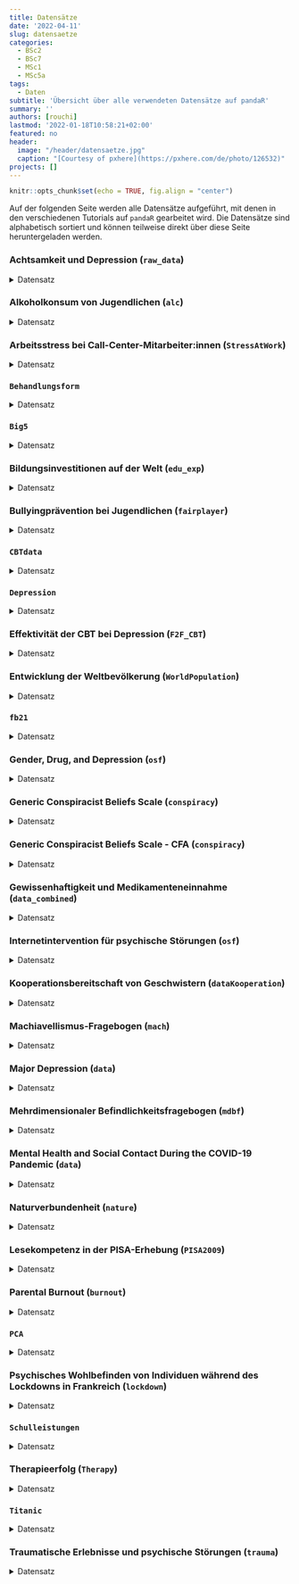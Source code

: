 ```yaml
---
title: Datensätze
date: '2022-04-11'
slug: datensaetze
categories:
  - BSc2
  - BSc7
  - MSc1
  - MSc5a
tags:
  - Daten
subtitle: 'Übersicht über alle verwendeten Datensätze auf pandaR'
summary: ''
authors: [rouchi]
lastmod: '2022-01-18T10:58:21+02:00'
featured: no
header:
  image: "/header/datensaetze.jpg"
  caption: "[Courtesy of pxhere](https://pxhere.com/de/photo/126532)"
projects: []
---
```



```r
knitr::opts_chunk$set(echo = TRUE, fig.align = "center")
```

Auf der folgenden Seite werden alle Datensätze aufgeführt, mit denen in den verschiedenen Tutorials auf `pandaR` gearbeitet wird. Die Datensätze sind alphabetisch sortiert und können teilweise direkt über diese Seite heruntergeladen werden.

### Achtsamkeit und Depression (`raw_data`)

<details><summary>Datensatz</summary>
##### Beschreibung
Beim Datensatz stammt von Rubin (2020) und ist auf dem `Open Science Framework` zu finden. Er beschäftigt sich mit der Untersuchung von Variablen, die den Zusammenhang zwischen Achtsamkeit und Depression mithilfe einer Netzwerkanalyse untersuchen wollen.

Auf `pandaR` wird der Datensatz in dem Tutorial [Netzwerkanalyse im Querschnitt](/post/cross-sectional-networks/) für PsyMSc5a verwendet.

##### Datensatz laden
```r
raw_data <- readRDS(url("https://osf.io/awz3d/download"))
```

```r
names(raw_data) <- c("observe", "describe", "awaren.", "nonjudg.",
                     "nonreact.", "interest",  "emotions",  "sleep",
                     "tired",  "appetite", "selfim.",
                     "concentr.", "speed")
```

##### Größe
Der Datensatz besteht aus `r dim(raw_data)[1]` Beobachtungen auf `r dim(raw_data)[2]` Variablen.

##### Variablen
In der folgenden Tabelle erfolgt eine Übersicht der wichtigsten Variablen und ihre Bedeutungen.

| Variable | Inhalt | Kodierung |
| ---- | ---- | ---- |
| `observe` | Wahrnehmen | 1 = Nie oder selten zutreffend, 5 = Sehr oft oder immer zutreffend |
| `describe` | Beschreiben |  1 = Nie oder selten zutreffend, 5 = Sehr oft oder immer zutreffend  |
| `awaren.` | Bewusst handeln |  1 = Nie oder selten zutreffend, 5 = Sehr oft oder immer zutreffend |
| `nonjudg.` | Nichturteilen |  1 = Nie oder selten zutreffend, 5 = Sehr oft oder immer zutreffend  |
| `nonreact.` | Nichtreagieren |  1 = Nie oder selten zutreffend, 5 = Sehr oft oder immer zutreffend  |
| `interest` | Interessensverlust | *standardisierter Skalenwert* |
| `emotions` | anhaltende gedrückte Stimmung | *standardisierter Skalenwert* |
| `sleep` | Schlaflosigkeit | *standardisierter Skalenwert* |
| `tired` | Müdigkeit | *standardisierter Skalenwert* |
| `appetite` | Appetitstörung | *standardisierter Skalenwert* |
| `selfim.` | negatives Selbstbild | *standardisierter Skalenwert* |
| `concentr.` | Konzentrationsschwierigkeiten | *standardisierter Skalenwert* |
| `speed` | Hemmung von Antrieb und Denken | *standardisierter Skalenwert* |

Die Variablen *observe*, *describe*, *awareness*, *nonjudging* und *nonreactivity* bezeichnen die **fünf Facetten der Achtsamkeit** von Baer et al. (2006). Die 8 weiteren Variablen beschreiben eine dysfunktionale, meist negative Veränderung in dem bezeichneten Lebensaspekt im Zuge einer **Depression**.

##### Fehlende Werte
Im Datensatz liegen keine fehlenden Werte vor.
</details>


### Alkoholkonsum von Jugendlichen (`alc`)

<details><summary>Datensatz</summary>
##### Beschreibung
Der Datensatz stammt aus einer Erhebung von Curran, Stice und Chassin (1997) in der der **Alkoholkonsum von Jugendlichen** längsschnittlich untersucht wurde. Dazu wurde der Selbstbericht über den eigenen Alkoholkonsum mit 14, 15 und 16 Jahren, sowie die Trinkgewohnheiten der Eltern und Peers erfragt. Zusätzlich wurden demografische Variablen erhoben.

Auf `pandaR` wird der Datensatz in dem Tutorial [ANOVA III](/post/anova3) und [Quiz 6](/post/bsc7-daten/#Quiz6) für PsyBsc2 verwendet.

##### Datensatz laden
```r
load(url("https://pandar.netlify.app/post/alc.rda"))
```

##### Größe
Der Datensatz besteht aus `r dim(alc)[1]` Beobachtungen auf `r dim(alc)[2]` Variablen.

##### Variablen
In der folgenden Tabelle erfolgt eine Übersicht der erhobenen Variablen und ihre Bedeutungen.

| Variable | Bedeutung | Kodierung |
| --- | ---- | ---- |
| `id` | Personenidentifikator | *Nummer* |
| `male` | Geschlecht | 0 = weiblich, 1 = männlich |
| `peer` | berichtetes Ausmaß, in dem Peers Alkohol konsumieren | 0 = keine, 5 = alle |
| `coa` | Kind eines/einer Alkoholiker:in ("child of alcoholic") | 0 = nein, 1 = ja |
| `alcuse.14` | selbstberichtete Häufigkeit, mit der Alkohol im Alter von 14 Jahren konsumiert wird | 0 = nie, 7 = täglich |
| `alcuse.15` | selbstberichtete Häufigkeit, mit der Alkohol im Alter von 15 Jahren konsumiert wird | 0 = nie, 7 = täglich |
| `alcuse.16` | selbstberichtete Häufigkeit, mit der Alkohol im Alter von 16 Jahren konsumiert wird | 0 = nie, 7 = täglich |

##### Fehlende Werte
Im Datensatz liegen keine fehlenden Werte vor.
</details>


### Arbeitsstress bei Call-Center-Mitarbeiter:innen (`StressAtWork`)

<details><summary>Datensatz</summary>
##### Beschreibung
Der Datensatz ist eine Zusammenstellung aus mehreren Studien der Arbeits- und Organisationspsychologie-Abteilung der Goethe-Universität, in welchem Call-Center-Mitarbeiter:innen untersucht wurden. Der Datensatz enthält das Geschlecht der Proband:innen, sowie ausgewählte Messungen der Variablen Zeitdruck und Arbeitsorganisationale Probleme aus dem Instrument zur stressbezogenen Tätigkeitsanalyse (ISTA) von Semmer, Zapf und Dunckel (1999), Psychosomatische Beschwerden (auch "Befindlichkeit") aus der Psychosomatischen Beschwerdenliste von Mohr (1986), sowie Messungen zu Subskalen von Burnout: Emotionale Erschöpfung und Leistungserfüllung aus Maslachs Burnout-Inventar (Maslach & Jackson, 1986) in der deutschen Übersetzung von Büssing und Perrar (1992).

Auf `pandaR` wird der Datensatz in den Tutorials [Pfadanalysen und Strukturgleichungsmodelle](/post/sem) und [Modelle für Gruppenvergleiche](/post/msa) für PsyMSc1 verwendet.

##### Datensatz laden
```r
load(url("https://pandar.netlify.app/post/StressAtWork.rda"))
```

##### Größe
Der Datensatz besteht aus `r dim(StressAtWork)[1]` Beobachtungen auf `r dim(StressAtWork)[2]` Variablen.

##### Variablen
In der folgenden Tabelle erfolgt eine Übersicht der erhobenen Variablen und ihre Bedeutungen.

| Variable | Bedeutung | Kodierung |
| --- | ---- | ---- |
| `sex` | Geschlecht der Proband:innen | 1 = weiblich, 2 = männlich |
| `zd1`, `zd2` & `zd6` | Zeitdruck | 1 = Trifft nicht zu, 5 = Trifft voll und ganz zu |
| `aop3`, `aop4` & `aop8` | Arbeitsorganisationale Probleme | 1 = Trifft nicht zu, 5 = Trifft voll und ganz zu |
| `bf1`-`bf20` | Psychosomatische Beschwerden | 1 = Trifft nicht zu, 5 = Trifft voll und ganz zu |
| `bo1`, `bo6`, `b19` & `b12` | Emotionale Erschöpfung | 1 = Trifft nicht zu, 7 = Trifft voll und ganz zu |
| `bo7`, `bo8`& `bo21` | Leistungserfüllung | 1 = Trifft nicht zu, 7 = Trifft voll und ganz zu |

##### Fehlende Werte
Im Datensatz liegen keine fehlenden Werte vor.
</details>


### `Behandlungsform`

<details><summary>Datensatz</summary>
##### Beschreibung
Der Datensatz enthält Ausprägungen von Patient:innen auf verschiedenen psychotherapeutischen Variablen sowie demografische Informationen. Dabei gibt es zwei kategoriale Variablen: Auf Geschlecht gibt es hier die Ausprägungen männlich und weiblich, während die Therapieform zwischen Kontrollgruppe, KVT und einer Kombination auf KVT und Blended Care unterscheidet. Alle anderen Variablen können als intervallskaliert angenommen werden.

Auf `pandaR` wird der Datensatz in dem [Quiz 5](/post/bsc7-daten/#Quiz5) für PsyBsc2 und in [Block 1](/post/msc5a-daten/#Block1) der Quizze für PsyMSc5a verwendet.

##### Datensatz laden
```r
load(url("https://pandar.netlify.app/post/Behandlungsform.rda"))
```

##### Größe
Der Datensatz besteht aus `r dim(Behandlungsform)[1]` Beobachtungen auf `r dim(Behandlungsform)[2]` Variablen.

##### Variablen
In der folgenden Tabelle erfolgt eine Übersicht der erhobenen Variablen und ihre Bedeutungen.

| Variable | Kodierung |
| --- | ---- |
| `Depression` | *Skalenwert* |
| `Therapeutische_Allianz` | *Skalenwert* |
| `Gesundheitszustand` | *Skalenwert* |
| `Interpersonelle_Probleme` | *Skalenwert* |
| `Therapieform` | 1 = Kontrolle, 2 = KVT, 3 = blended Care KVT |
| `Geschlecht` | 1 = männlich, 2 = weiblich |

##### Fehlende Werte
Im Datensatz liegen keine fehlenden Werte vor.
</details>


### `Big5`

<details><summary>Datensatz</summary>
##### Beschreibung
Der Originaldatensatz ist ein Onlinedatensatz, wird seit 2012 erfasst und ist auf [`r fontawesome::fa("download")` openpsychometrics.org](https://openpsychometrics.org/_rawdata/) als *.zip* downloadbar. Bisher haben über **19700** Probanden aus der ganzen Welt teilgenommen. Zu jeder der fünf Facetten gibt es 10 Fragen. Der Fragebogen ist auf [personality-testing.info](http://personality-testing.info/tests/BIG5.php) einzusehen.
Um das Ganze etwas übersichtlicher zu gestalten, betrachten wir einen gekürzten Datensatz. Im Datensatz *Big5_EFA.rda* befinden sich 15 Items aus dem Big-5 Persönlichkeitsfragebogen. Hier werden von den 10 Items pro Facette jeweils die ersten drei verwendet.

Auf `pandaR` wird der Datensatz in dem Tutorial [Exploratorische Faktorenanalyse](/post/efa) für PsyMSc1 verwendet.

##### Datensatz laden
```r
load(url("https://pandar.netlify.app/post/Big5_EFA.rda"))
```

##### Größe
Der Datensatz besteht aus `r dim(Big5)[1]` Beobachtungen auf `r dim(Big5)[2]` Variablen.

##### Variablen
In der folgenden Tabelle erfolgt eine Übersicht der wichtigsten Variablen und ihre Bedeutungen. Die jeweiligen Items sind von 1 bis 5 skaliert.

| Variable | Itemwortlaut |
| --- | ---- |
| `E1` | "I am the life of the party." |
| `E2` | "I don't talk a lot." |
| `E3` | "I feel comfortable around people." |
| `N1` | "I get stressed out easily." |
| `N2` | "I am relaxed most of the time." |
| `N3` | "I worry about things." |
| `A1` | "I feel little concern for others." |
| `A2` | "I am interested in people." |
| `A3` | "I insult people." |
| `C1` | "I am always prepared." |
| `C2` | "I leave my belongings around." |
| `C3` | "I pay attention to details." |
| `O1` | "I have a rich vocabulary." |
| `O2` | "I have difficulty understanding abstract ideas." |
| `O3` | "I have a vivid imagination." |

##### Fehlende Werte
Im Datensatz liegen keine fehlenden Werte vor.
</details>


### Bildungsinvestitionen auf der Welt (`edu_exp`)

<details><summary>Datensatz</summary>
##### Beschreibung
Wir benutzen für unsere Interaktion mit `ggplot2` öffentlich zugängliche Daten aus verschiedenen Quellen, die dankenswerterweise von [Gapminder](https://www.gapminder.org/) zusammengetragen werden. Für diesen Abschnitt gucken wir uns dafür mal an, wie viele verschiedene Länder in die Bildung investieren - diese Daten stammen ursprünglich von der [Weltbank](https://data.worldbank.org).

Auf `pandaR` wird der Datensatz in dem Tutorial [Grafiken mit ggplot2](/post/grafiken-mit-ggplot2) für PsyBSc7 verwendet.

##### Datensatz laden
```r
load(url('https://pandar.netlify.com/post/edu_exp.rda'))
```

##### Größe
Der Datensatz besteht aus `r dim(edu_exp)[1]` Beobachtungen auf `r dim(edu_exp)[2]` Variablen.

##### Variablen
In der folgenden Tabelle erfolgt eine Übersicht der erhobenen Variablen und ihre Bedeutungen.

| Variable | Inhalt |
| --- | ---- |
| `geo` | Länderkürzel, das zur Identifikation der Länder über verschiedene Datenquellen hinweg genutzt wird |
| `Country` | der Ländername im Englischen |
| `Wealth` | Wohlstandseinschätzung des Landes, unterteilt in fünf Gruppen |
| `Region` | Einteilung der Länder in die vier groben Regionen `africa`, `americas`, `asia` und `europe` |
|`Year` | Jahreszahl |
| `Population` | Bevölkerung |
| `Expectancy` | Lebenserwartung eines Neugeborenen, sollten die Lebensumstände stabil bleiben |
| `Income` | Stetiger Wohlstandsindikator für das Land (GDP pro Person) |
| `Primary` | Staatliche Ausgaben pro Schüler:in in der primären Bildung als Prozent des `income` (GDP pro Person) |
| `Secondary` | Staatliche Ausgaben pro Schüler:in in der sekundären Bildung als Prozent des `income` (GDP pro Person) |
|`Tertiary` | Staatliche Ausgaben pro Schüler:in oder Student:in in der tertiären Bildung als Prozent des `income` (GDP pro Person) |
| `Index` | Education Index des United Nations Development Programme |

##### Fehlende Werte
Insgesamt liegen im Datensatz `r sum(is.na(edu_exp))` fehlende Werte vor. Folgende Variablen enthalten keine fehlenden Werte:

* `geo`
* `Country`
* `Wealth`
* `Region`
* `Year`
* `Population`

</details>


### Bullyingprävention bei Jugendlichen (`fairplayer`)

<details><summary>Datensatz</summary>
##### Beschreibung
Der Datensatz stammt aus einer Studie von Bull, Schultze & Scheithauer (2009), in der die Effektivität eines Interventionsprogramms zur Bullyingprävention bei Jugendlichen untersucht wurde.

Auf `pandaR` wird der Datensatz in dem Tutorial [Einführung in lavaan](/post/lavaan-intro) für PsyMSc1 verwendet.

##### Datensatz laden
```r
load(url("https://pandar.netlify.app/post/fairplayer.rda"))
```

##### Größe
Der Datensatz besteht aus `r dim(fairplayer)[1]` Beobachtungen auf `r dim(fairplayer)[2]` Variablen.

##### Variablen
In der folgenden Tabelle erfolgt eine Übersicht der erhobenen Variablen und ihre Bedeutungen.

| Variable | Inhalt | Kodierung |
| --- | ---- | ---- |
| `id` | Personenidentifikator | Nummerierung |
| `class` | Klasse | Zahl |
| `grp` | Interventionsgruppe | 1 = CG, 2 = IGS, 3 = IGL |
| `sex` | Geschlecht | 1 = weiblich, 2 = männlich |
| `ra1t1`-`ra1t3` | 1. Item zur relationalen Aggression zu drei Messzeitpunkten  | 1 = trifft nicht zu, 5 = trifft voll und ganz zu |
| `ra2t1`-`ra2t3` | 2. Item zur relationalen Aggression zu drei Messzeitpunkten  | 1 = trifft nicht zu, 5 = trifft voll und ganz zu |
| `ra3t1`-`ra3t3` | 3. Item zur relationalen Aggression zu drei Messzeitpunkten  | 1 = trifft nicht zu, 5 = trifft voll und ganz zu |
| `em1t1`-`em1t3` | 1. Item zur Empathie zu drei Messzeitpunkten  | 1 = trifft nicht zu, 5 = trifft voll und ganz zu |
| `em2t1`-`em2t3` | 2. Item zur Empathie zu drei Messzeitpunkten  | 1 = trifft nicht zu, 5 = trifft voll und ganz zu |
| `em3t1`-`em3t3` | 3. Item zur Empathie zu drei Messzeitpunkten  | 1 = trifft nicht zu, 5 = trifft voll und ganz zu |
| `si1t1`-`si1t3` | 1. Item zur Sozialen Intelligenz zu drei Messzeitpunkten  | 1 = trifft nicht zu, 5 = trifft voll und ganz zu |
| `si2t1`-`si2t3` | 2. Item zur Sozialen Intelligenz zu drei Messzeitpunkten  | 1 = trifft nicht zu, 5 = trifft voll und ganz zu |
| `si3t1`-`si3t3` | 3. Item zur Sozialen Intelligenz zu drei Messzeitpunkten  | 1 = trifft nicht zu, 5 = trifft voll und ganz zu |

##### Fehlende Werte
In dem Datensatz liegen `r sum(is.na(fairplayer))` fehlende Werte vor. Folgende Variablen enthalten keine fehlenden Werte:

* `id`

</details>


### `CBTdata`

<details><summary>Datensatz</summary>
##### Beschreibung
Beim Datensatz handelt es sich um ein fiktives Datenbeispiel, bei dem Patient:innen, die an einer Depression oder einer Angststörung leiden, entweder mit einer kognitiven Verhaltenstherapie (CBT) behandelt oder in einer Wartekontrollgruppe belassen wurden. Eine zufällige Zuordnung war nicht vollständig möglich, da die Zuordnung von überweisenden Hausarzt-Praxen der Patient:innen mit beeinflusst werden konnte (z.B. durch Geltendmachung einer besonderen Dringlichkeit der Therapie).

Auf `pandaR` wird der Datensatz in dem Tutorial [Schätzung von Kausaleffekten 1](/post/kausal) und [Schätzung von Kausaleffekten 2](/post/kausal2) für PsyMSc5a verwendet.

##### Datensatz laden
```r
load(url("https://pandar.netlify.app/post/CBTdata.rda"))
```

##### Größe
Der Datensatz besteht aus `r dim(CBTdata)[1]` Beobachtungen auf `r dim(CBTdata)[2]` Variablen.

##### Variablen
In der folgenden Tabelle erfolgt eine Übersicht der wichtigsten Variablen und ihre Bedeutungen.

| Variable | Inhalt | Kodierung |
| --- | ----- | ---- |
| `Age` | Alter | *Alter* |
| `Gender` | Geschlecht | female = weiblich, male = männlich |
| `Treatment` | Behandlungsgruppenzugehörigkeit | CBT = kognitive Verhaltenstherapie, WL = Wartekontrolle |
| `Disorder` | psychische Störung | ANX = Angststörung, DEP = Depression |
| `BDI_pre` | Depressionswert gemessen mit Beck Depressions-Inventar vor Therapie | 0 - 63 |
| `SWL_pre` | Lebenszufriedenheit gemessen mit Satisfaction With Life Screening vor Therapie | 5 - 35 |
| `BDI_post` | Depressionswert gemessen mit Beck Depressions-Inventar nach Therapie | 0 - 63 |
| `SWL_post` | Lebenszufriedenheit gemessen mit Satisfaction With Life Screening nach Therapie | 5 - 35 |

##### Fehlende Werte
Im Datensatz liegen keine fehlenden Werte vor.
</details>


### `Depression`


<details><summary>Datensatz</summary>
##### Beschreibung
Beim Datensatz handelt es sich um fiktive Daten bezüglich Depressionswerten in Beziehung zu einigen weiteren Variablen.

Auf `pandaR` wird der Datensatz in den Tutorials [Einleitung und Wiederholung KliPPs](/post/einleitung-klipps) und [Multiple Regression und Ausreißerdiagnostik](/post/regression-aussreisser-klipps) für PsyMSc5a verwendet.

##### Datensatz laden
```r
load(url("https://pandar.netlify.app/post/Depression.rda"))
```

##### Größe
Der Datensatz besteht aus `r dim(Depression)[1]` Beobachtungen auf `r dim(Depression)[2]` Variablen.

##### Variablen
In der folgenden Tabelle erfolgt eine Übersicht der erhobenen Variablen und ihre Bedeutungen.

| Variable | Kodierung |
| --- | ---- |
| `Lebenszufriedenheit` | 1 - 10 |
| `Episodenanzahl` | 1 - 10 |
| `Depressivitaet` | 1 - 10 |
| `Neurotizismus` | 1 - 10 |
| `Intervention` | 1 = Kontrollgruppe, 2 = verhaltenstherapiebasiertes Coaching, 3 = verhaltenstherapiebasiertes Coaching inklusive Gruppenübung | 
| `Geschlecht` | 0 = männlich, 1 = weiblich | 


##### Fehlende Werte
In dem Datensatz liegen keine fehlenden Werte vor.
</details>


### Effektivität der CBT bei Depression (`F2F_CBT`)

<details><summary>Datensatz</summary>
##### Beschreibung
Der Datensatz ist `R`-eigenen Paket `metafor` von Viechtbauer (2010) enthalten und stammt von einer Studie von López-López et al. (2019). Die Autor:innen haben die Effektivität der CBT (cognitive behavioural therapy [kognitive Verhaltenstherapie]) bei Depression untersucht und diese mit verschiedenen Kontrollbedingungen und unterschiedlichen Arten der CBT verglichen.

Auf `pandaR` wird der Datensatz in dem Tutorial [Metaanalysen in R](/post/metaanalysen-cor/) für PsyMSc5a verwendet.

##### Datensatz laden
```r
library(metafor)
F2F_CBT <- dat.lopez2019[dat.lopez2019$treatment == "F2F CBT",] # wähle nur Fälle mit F2F CBT
```

##### Größe
Der Datensatz besteht aus `r dim(F2F_CBT)[1]` Beobachtungen auf `r dim(F2F_CBT)[2]` Variablen.

##### Variablen
In der folgenden Tabelle erfolgt eine Übersicht der erhobenen Variablen und ihre Bedeutungen.

| Variable | Bedeutung | Kodierung |
| --- | ---- | ---- |
| `study` | verwendete Studie | *Autor:innen* |
| `treatment` | verwendete Therapieart oder Kontrollgruppe | "F2F CBT" = "Angesicht zu Angesicht"-CBT, “Multimedia CBT” = Online-CBT, “Placebo” = Placebo-Kontrollgruppe, “Wait list” = Wartelistenkontrollgruppe, “Hybrid CBT” = Mischung aus F2F und Multimedia, “No treatment” = klassische Kontrollgruppw, “TAU” = Treatment as Usual [Standardtherapie] |
| `scale` | Messinstrument Depression | BDI = Beck's Depressionsinventar, HAM-24 = Hamilton Rating Scale for Depression-24, PHQ-9 = Patient Health Questionnaire-9, HAM-17 = Hamilton Rating Scale for Depression-17, CES-D = Center for Epidemiologic Studies Depression Scale, BSI = Brief Symptom Inventory, SDS = Sheehan Disability Scale |
| `n` | Stichprobengröße | *n* |
| `diff` | standardisierte Differenz zwischen vor und nach der Intervention | Cohen's *d* |
| `se` | Standardfehler von `diff` | *se* |
| `group` | Dummy-Variable | 0 = Einzeltherapie, 1 = Gruppentherapie |
| `tailored` | gibt an, ob die Therapie individuell auf Patient:in zugeschnitten wurde | 0 = nein, 1 = ja |
| `sessions` | Anzahl der Therapiesitzungen | *Anzahl* |
| `length` | durchschnittliche Sitzungslänge | *Länge* |
| `intensity` | Intensität der Therapie | Produkt aus `session` und `length` |
| `multi` | Intervention enthielt Multimedia-Elemente | 0 = nein, 1 = ja |
| `cog` | Intervention enthielt kognitive Techniken  | 0 = nein, 1 = ja |
| `ba` | Intervention enthielt behaviorale Aktivierung  | 0 = nein, 1 = ja |
| `psed` | Intervention enthielt Psychoedukation  | 0 = nein, 1 = ja |
| `home` |  Intervention enthielt Hausaufgaben  | 0 = nein, 1 = ja |
| `prob` | Intervention enthielt Problemlösen  | 0 = nein, 1 = ja |
| `soc` | Intervention enthielt Training sozialer Kompetenzen  | 0 = nein, 1 = ja |
| `relax` | Intervention enthielt Entspannungstechniken  | 0 = nein, 1 = ja |
| `goal` | Intervention enthielt Zielsetzung  | 0 = nein, 1 = ja |
| `final` | Intervention enthielt Abschlussgespräch  | 0 = nein, 1 = ja |
| `mind` | Intervention enthielt Achtsamkeit  | 0 = nein, 1 = ja |
| `act` | Intervention enthielt *Acceptance and Commitment Therapy*  | 0 = nein, 1 = ja |

##### Fehlende Werte
Im Datensatz liegen `r sum(is.na(F2F_CBT))` fehlende Werte vor. Auf folgenden Variablen liegen keine fehlenden Werte vor:

* `authors`
* `year`
* `ni`
* `ri`
* `controls`
* `design`
* `a_measure`
* `c_measure`
* `meanage`
* `quality`

</details>


### Entwicklung der Weltbevölkerung (`WorldPopulation`)

<details><summary>Datensatz</summary>
##### Beschreibung
Der Datensatz stammt von `Gapminder` und enthält Daten zur Entwicklung der Weltbevölkerung. Die Dokumentation des Datensatzes sowie seine Datenquellen sind hier einzusehen: [gapminder.org-Dokumentationen](https://www.gapminder.org/data/documentation/gd003/).

Auf `pandaR` wird der Datensatz in dem Tutorial [Regression V](/post/nichtlineare-regression) und dem [Zusatzquiz für nichtlineare Regression](/post/bsc7-daten/#QuizZusatz)für PsyBsc2 verwendet.

##### Datensatz laden
```r
load(url("https://pandar.netlify.app/post/WorldPopulation.rda"))
```

##### Größe
Der Datensatz besteht aus `r dim(WorldPopulation)[1]` Beobachtungen auf `r dim(WorldPopulation)[2]` Variablen.

##### Variablen
In der folgenden Tabelle erfolgt eine Übersicht der erhobenen Variablen und ihre Bedeutungen.

| Variable | Bedeutung |
| --- | --- |
| `Year` | Jahreszahl |
| `Population` | Weltbevölkerung |

##### Fehlende Werte
Im Datensatz liegen keine fehlenden Werte vor.
</details>


### `fb21`

<details><summary>Datensatz</summary>
##### Beschreibung
Der Datensatz `fb21` besteht aus Daten, die von den Studierenden selbst in den ersten Wochen der Veranstaltung PsyBSc2 erhoben wurden. Hierbei wurden eine Reihe von Variablen via eines Fragebogens auf `formr.org` erfragt und anschließend zu einem Datensatz zusammengefügt. Die Daten basieren somit auf wahren - anonymisierten - Werten der Studierenden. Der Fragebogen erfasst Daten zur Prokastinationstendenz, Naturverbundenheit, Persönlichkeit (gemessen an den Big5), dem Studium sowie demografische Daten.

Auf `pandaR` wird der Datensatz in fast allen Tutorials von [PsyBsc2](/lehre/#bsc2) verwendet. 

##### Datensatz laden
```r
load(url('https://pandar.netlify.app/post/fb21.rda'))
```

##### Größe
Der Datensatz besteht aus `r dim(fb21)[1]` Beobachtungen auf `r dim(fb21)[2]` Variablen.

##### Variablen
In der folgenden Tabelle erfolgt eine Übersicht der erhobenen Variablen und ihre Bedeutungen.

| Variable | Inhalt | Kodierung |
| ---- | ---- | ---- |
| `prok1` - `prok10` | Items zur Prokrastinationstendenz *(Items 2,3,5,7 & 8 sind invertiert)* | 1 = "stimmt nicht", 4 = "stimmt genau" |
| `nr1` - `nr6` | Items zur Naturverbundenheit | 1 = "stimme nicht zu", 5 = "stimme zu" |
| `lz` | Lebenszufriedenheit | *Skalenwert* |
| `extra` | Extraversion | *Skalenwert* |
| `vertr` | Verträglichkeit | *Skalenwert* |
| `gewis` | Gewissenhaftigkeit | *Skalenwert* |
| `neuro` | Neurotizismus | *Skalenwert* |
| `intel` | Intellekt | *Skalenwert* |
| `nerd` | Nerdiness Personality Attributes | *Skalenwert* |
| `grund` | Gründe für das Psychologiestudium | *Freitext* |
| `fach` | Interessenfach | 1 = Allgemeine, 2 = Biologische, 3 = Entwicklung, 4 = Klinische, 5 = Diag./Meth. |
| `ziel` | Arbeitsbranche nach Abschluss | 1 = Wirtschaft, 2 = Therapie, 3 = Forschung, 4 = Andere |
| `lerntyp` | Lerntyp | 1 = alleine, 2 = Gruppe, 3 = Mischtyp |
| `geschl` | Geschlecht | 1 = weiblich, 2 = männlich, 3 = anderes |
| `job` | Nebentätigkeit | 1 = nein, 2 = ja |
| `ort` | Derzeitiger Wohnort | 1 = Frankfurt, 2 = anderer |
| `ort12` | Wohnort vor 12 Monaten | 1 = Hessen, 2 = Deutschland, 3 = Ausland |
| `wohnen` | Aktuelle Wohnsituation | 1 = WG, 2 = bei Eltern, 3 = alleine, 4 = sonstiges |
| `uni1` - `uni4` | In Anspruch genommene Uni-Angebote | 0 = nein, 1 = ja |

##### Fehlende Werte
Insgesamt liegen im Datensatz `r sum(is.na(fb21))` fehlende Werte vor. Folgende Variablen enthalten keine fehlenden Werte:

* `prok1`
* `prok2`
* `prok3`
* `prok5`
* `prok6`
* `prok7`
* `prok8`
* `prok9`
* `prok10`
* `nr1`
* `nr2`
* `nr4`
* `nr5`
* `nr6`
* `vertr`
* `extra`
* `gewis`
* `neuro`
* `intel`
* `nerd`
* `uni1`
* `uni2`
* `uni3`
* `uni4`

</details>


### Gender, Drug, and Depression (`osf`)

<details><summary>Datensatz</summary>
##### Beschreibung
Der Datensatz liegt auf dem `Open Science Framework` und stammt aus einer Untersuchung von [Jing, Page-Gould & Iankilevitch (2019)](https://osf.io/kabxn), die den Effekt einer Drogenabhängigkeit auf das individuelle Depressionslevel einer Person untersucht haben.

Auf `pandaR` wird der Datensatz in dem Tutorial [Logistische Regression](/post/logistische-regression-klipps) für PsyMSc5a verwendet.

##### Datensatz laden
```r
library(haven)
osf <- read_sav(file = url("https://osf.io/prc92/download"))
```

##### Größe
Der Datensatz besteht aus `r dim(osf)[1]` Beobachtungen auf `r dim(osf)[2]` Variablen.

##### Variablen
In der folgenden Tabelle erfolgt eine Übersicht der erhobenen Variablen und ihre Bedeutungen.

| Variable | Inhalt | Kodierung |
| --- | ---- | ---- |
| `ANYDUMMY` | Drogenabhängigkeit | 0 = nicht vorhanden, 1 = vorhanden |
| `GENDER_R` | Geschlecht | 0 = weiblich, 1 = männlich |
| `Depression_lvl` | Depressionswert | 0 - 9 |

##### Fehlende Werte
In dem Datensatz liegen `r sum(is.na(osf))` fehlende Werte vor. Auf folgenden der für die Untersuchungen relevanten Variablen liegen keine fehlenden Werte vor:

* `GENDER_R`

</details>


### Generic Conspiracist Beliefs Scale (`conspiracy`)

<details><summary>Datensatz</summary>
##### Beschreibung
Die Daten stammen aus der Erhebung zur Validierung der *Generic Conspiracist Beliefs Scale* (GCBS; Brotherton, French, & Pickering, 2013). Die Daten finden Sie öffentlich zugänglich auf der [Open Psychometrics Website](http://openpsychometrics.org/_rawdata/GCBS.zip). Der Fragebogen besteht aus insgesamt 15 Aussagen, die die Proband:innen jeweils von 1 ("definitely not true") bis 5 ("definitely true") hinsichtlich ihres Wahrheitsgehalts einschätzen sollen. Bei dieser Version des Datensatzes wurden die verschiedenen Items bereits zu Skalenwerten zusammengerechnet.

Auf `pandaR` wird der Datensatz in den Tutorials [ANOVA I](/post/anova1) und [ANOVA II](/post/anova2) für PsyBSc2 verwendet.

##### Datensatz laden
```r
load(url("https://pandar.netlify.app/post/conspiracy.rda"))
```

##### Größe
Der Datensatz besteht aus `r dim(conspiracy)[1]` Beobachtungen auf `r dim(conspiracy)[2]` Variablen.

##### Variablen
In der folgenden Tabelle erfolgt eine Übersicht der erhobenen Variablen und ihre Bedeutungen.

| Variable | Bedeutung | Kodierung
| --- | ---- | ---- |
| `edu` | höchster Bildungsabschluss | 1 = not highschool, 2 = highschool, 3 = college |
| `urban` | Typ des Wohnortes | 1 = rural, 2 = suburban, 3 = urban |
| `gender` | Geschlecht | 1 = male, 2 = female, 3 = other |
| `age` | Alter | *Freitext* |
| `GM` | *Government malfeasance* | *Skalenwert* |
| `MG` | *Malevolent global conspiracies* | *Skalenwert* |
| `ET` | *Extraterrestrial cover-up* | *Skalenwert* |
| `PW` | *Personal well-being* | *Skalenwert* |
| `CI` | *Control of information* | *Skalenwert* |

##### Fehlende Werte
Im Datensatz liegen keine fehlenden Werte vor.
</details>


### Generic Conspiracist Beliefs Scale - CFA (`conspiracy`)

<details><summary>Datensatz</summary>
##### Beschreibung
Die Daten stammen aus der Erhebung zur Validierung der *Generic Conspiracist Beliefs Scale* (GCBS; Brotherton, French, & Pickering, 2013). Die Daten finden Sie öffentlich zugänglich auf der [Open Psychometrics Website](http://openpsychometrics.org/_rawdata/GCBS.zip). Der Fragebogen besteht aus insgesamt 15 Aussagen, die die Proband:innen jeweils von 1 ("definitely not true") bis 5 ("definitely true") hinsichtlich ihres Wahrheitsgehalts einschätzen sollen. 

Auf `pandaR` wird der Datensatz in dem Tutorial [Konfirmatorische Faktorenanalyse](/post/cfa) für PsyMSc1 verwendet.

##### Datensatz laden
```r
load(url("https://pandar.netlify.app/post/conspiracy_cfa.rda"))
```

##### Größe
Der Datensatz besteht aus `r dim(conspiracy)[1]` Beobachtungen auf `r dim(conspiracy)[2]` Variablen.

##### Variablen
In der folgenden Tabelle erfolgt eine Übersicht der erhobenen Variablen und ihre Bedeutungen.

| Variable | Bedeutung | Kodierung |
| --- | ---- | ---- |
| `edu` | höchster Bildungsabschluss | 1 = not highschool, 2 = highschool, 3 = college |
| `urban` | Typ des Wohnortes | 1 = rural, 2 = suburban, 3 = urban |
| `gender` | Geschlecht | 1 = male, 2 = female, 3 = other |
| `age` | Alter | *Freitext* |

| Variable | Facette | Itemwortlaut |
| --- | --- | ------ |
| `Q1` | `GM` | The government is involved in the murder of innocent citizens and/or well-known public figures, and keeps this a secret |
| `Q2` | `GC` | The power held by heads of state is second to that of small unknown groups who really control world politics |
| `Q3` | `EC` | Secret organizations communicate with extraterrestrials, but keep this fact from the public |
| `Q4` | `PW` | The spread of certain viruses and/or diseases is the result of the deliberate, concealed efforts of some organization |
| `Q5` | `CI` | Groups of scientists manipulate, fabricate, or suppress evidence in order to deceive the public |
| `Q6` | `GM` | The government permits or perpetrates acts of terrorism on its own soil, disguising its involvement |
| `Q7` | `GC` | A small, secret group of people is responsible for making all major world decisions, such as going to war |
| `Q8` | `EC` | Evidence of alien contact is being concealed from the public |
| `Q9` | `PW` | Technology with mind-control capacities is used on people without their knowledge |
| `Q10` | `CI` | New and advanced technology which would harm current industry is being suppressed |
| `Q11` | `GM` | The government uses people as patsies to hide its involvement in criminal activity |
| `Q12` | `GC` | Certain significant events have been the result of the activity of a small group who secretly manipulate world events |
| `Q13` | `EC` | Some UFO sightings and rumors are planned or staged in order to distract the public from real alien contact |
| `Q14` | `PW` | Experiments involving new drugs or technologies are routinely carried out on the public without their knowledge or consent |
| `Q15` | `CI` | A lot of important information is deliberately concealed from the public out of self-interest |


##### Fehlende Werte
Im Datensatz liegen 186 fehlende Werte vor. Die folgenden Variablen enthalten keine fehlenden Werte:

* `edu`
* `age`
* `Q10`

</details>


### Gewissenhaftigkeit und Medikamenteneinnahme (`data_combined`)

<details><summary>Datensatz</summary>
##### Beschreibung
Der Datensatz stammt aus dem `R`-eigenen Paket `metafor` von Viechtbauer (2010) und beinhaltet Variablen, die im Zusammenhang mit Gewissenhaftigkeit und der Einnahme von Medikamenten stehen. Es handelt sich hierbei um eine Meta-Analyse mehrerer Studien:

[Molloy, G. J., O'Carroll, R. E., & Ferguson, E. (2014)](https://hds.hebis.de/ubffm/EBSCO/Record?id=RN347807174|edsbl). Conscientiousness and medication adherence: A meta-analysis. Annals of Behavioral Medicine, 47(1), 92–101. [https://doi.org/10.1007/s12160-013-9524-4](https://doi.org/10.1007/s12160-013-9524-4)

Auf `pandaR` wird der Datensatz in dem Tutorial [Metaanalysen in R](/post/metaanalysen-mw/) und [Block 4](/post/msc5a-daten/#Block4) der Quizze für PsyMSc5a verwendet.

##### Datensatz laden
```r
library(metafor)
load(url('https://pandar.netlify.app/post/preprocessing/reliabilites.molloy2014.rda'))
```

Im nächsten Schritt sollte der Datensatz mit den Reliabilitäten und der ursprüngliche Datensatz zusammen gefasst werden. Dafür gibt es einige Möglichkeiten. Hier ist ein Beispiel aufgeführt: 

```r
data_combined <- dat.molloy2014
data_combined$rel1 <- reliabilites.molloy2014$RelGewissenhaftigkeit
data_combined$rel2 <- reliabilites.molloy2014$RelCondition
head(data_combined)
```

##### Größe
Der Datensatz besteht aus `r dim(data_combined)[1]` Beobachtungen auf `r dim(data_combined)[2]` Variablen.

##### Variablen
In der folgenden Tabelle erfolgt eine Übersicht der erhobenen Variablen und ihre Bedeutungen.

| Variable | Bedeutung | Kodierung |
| --- | ---- | ---- |
| `authors` | Autor:innen der Studie | *Skalenwert* |
| `year` | Jahr der Veröffentlichung | *Jahreszahl* |
| `ni` | Stichprobengröße | *n* |
| `ri` | Korrelationskoeffizient | *r* |
| `controls` | Kontrollgruppe | none = nicht vorhanden, multiple = mehrere Gruppen vorhanden |
| `design` | Studiendesign | prospective = Prospektive Studie, cross-sectional = Querschnittstudie |
| `a_measure` | Methodik zur Messung der *medication adherence* (Medikamenteneinnahme) | self-report = Selbstbericht, other = andere |
| `c_measure` | Methodik zur Messung der *conscientiousness* (Gewissenhaftigkeit) | NEO = NEO-Persönlichkeits-Inventar, other = andere |
| `meanage` | Altersmittelwert der Stichprobe | *Arithmetisches Mittel* |
| `quality` | Qualitätsindex der Studie | 0 - 4 |
| `rel1` | Reliabilität Gewissenhaftigkeit | *Reliabilitätskoeffizient* |
| `rel2` | Reliabilität Condition | *Reliabilitätskoeffizient* |

##### Fehlende Werte
Im Datensatz liegen `r sum(is.na(data_combined))` fehlende Werte vor. Auf folgenden Variablen liegen keine fehlenden Werte vor:

* `study`
* `treatment`
* `scale`
* `n`
* `diff`
* `se`
* `group`
* `tailored`
* `cog`
* `ba`
* `psed`
* `home`
* `prob`
* `soc`
* `relax`
* `goal`
* `final`
* `mind`
* `act`

</details>


### Internetintervention für psychische Störungen (`osf`)

<details><summary>Datensatz</summary>
##### Beschreibung
Der Datensatz liegt auf dem `Open Science Framework` und stammt aus einer Untersuchung von [Schaeuffele et al. (2020)](https://psyarxiv.com/528tw/), die den Effekt des Unified Protocol (UP) als Internetintervention für bestimmte psychische Störungen untersucht haben. In der Untersuchung wurden psychopathologische Symptome und therapiebezogene Variablen über einen Zeitraum von 6 Monaten erhoben.

Auf `pandaR` wird der Datensatz in den Tutorials [ANOVA vs. Regression](/post/anova-vs-regression) und [ANCOVA und moderierte Regression](/post/ancova-und-moderierte-regression) für PsyMSc5a verwendet.

##### Datensatz laden
```r
osf <- read.csv(file = url("https://osf.io/zc8ut/download"))

osf <- osf[, c("ID", "group", "stratum", "bsi_post", "swls_post", "pas_post")]
```

##### Größe
Der Datensatz besteht aus `r dim(osf)[1]` Beobachtungen auf `r dim(osf)[2]` Variablen.

##### Variablen
In der folgenden Tabelle erfolgt eine Übersicht der erhobenen Variablen und ihre Bedeutungen.

| Variable | Inhalt | Kodierung |
| --- | ---- | ---- |
| `ID` | Personenidentifikator | *Nummer* |
| `group` | Gruppenzugehörigkeit | Treatment = Treatmentgruppe, Waitlist = Wartelistenkontrollgruppe |
| `stratum` | Krankheitsbild | ANX = Angststörung, DEP = Depression, SOM = somatische Belastungsstörung |
| `bsi_post` | Symptomschwere | 0 - 212 |
| `swls_post` | Satisfaction with Life Scale (Lebenszufriedenheit) | 5 - 35 |
| `pas_post` | Panic and Agoraphobia Screening (Panikstörung & Agoraphobie) | 0 - 52 |

##### Fehlende Werte
In dem Datensatz liegen `r sum(is.na(osf))` fehlende Werte vor. Auf folgenden Variablen liegen keine fehlenden Werte vor:

* `ID`
* `group`
* `stratum`

</details>


### Kooperationsbereitschaft von Geschwistern (`dataKooperation`)

<details><summary>Datensatz</summary>
##### Beschreibung
Der Datensatz stammt aus Eid, Gollwitzer & Schmitt: "Statistik und Forschungsmethoden" (4. Auflage, S.370). Es wurde die Kooperationsbereitschaft von verschiedenen Geschwisterteilen innerhalb einer Familie erhoben. Die Paare bestehen hierbei aus beiden Geschwisterteilen, von denen jeweils die Kooperationsbereitschaft gemessen wurde.

Auf `pandaR` wird der Datensatz in dem Tutorial [Tests für abhängige Stichproben](/post/gruppenvergleiche-abhaengig) für PsyBsc2 verwendet.

##### Datensatz laden
```r
dataKooperation <- data.frame(Paar = 1:10, Juenger = c(0.49,0.25,0.51,0.55,0.35,0.54,0.24,0.49,0.38,0.50), Aelter = c(0.4,0.25,0.31,0.44,0.25,0.33,0.26,0.38,0.23,0.35))
```

##### Größe
Der Datensatz besteht aus `r dim(dataKooperation)[1]` Beobachtungen auf `r dim(dataKooperation)[2]` Variablen.

##### Variablen
In der folgenden Tabelle erfolgt eine Übersicht der erhobenen Variablen und ihre Bedeutungen.

| Variable | Inhalt |
| --- | ---- |
| `Paar` | Nummer des Geschwisterpaares  |
| `Juenger` | Kooperationsbereitschaft des jüngeren Geschwisterteils  |
| `Aelter` | Kooperationsbereitschaft des älteren Geschwisterteils  |

##### Fehlende Werte
Im Datensatz liegen keine fehlenden Werte vor.
</details>


### Machiavellismus-Fragebogen (`mach`)

<details><summary>Datensatz</summary>
##### Beschreibung
Die hier verwendeten Daten stammen aus dem ["Open-Source Psychometrics Project"](https://openpsychometrics.org/_rawdata/), einer Online-Plattform, die eine Sammlung an Daten aus verschiedensten Persönlichkeitstests zur Verfügung stellt. Wir haben bereits eine kleine Aufbereitung der Daten durchgeführt, damit wir leichter in die Analysen starten können. Auf der genannten Seite kann man Fragebögen selbst ausfüllen, und so zum Datenpool beitragen. Der hier verwendete Datensatz enthält Items aus einem Machiavellismus-Fragebogen, den Sie bei Interesse [hier](https://openpsychometrics.org/tests/MACH-IV/) selbst ausfüllen können. 
Der Datensatz erhält viele Angaben zur Persönlichkeit und demografischen Daten. Kern ist aber der 20 Items umfassende Machiavellismusfragebogen von Christie und Geis (1970) und daraus ableitbare 4-faktorielle Struktur des Konzepts (Corral & Calvete, 2000). Die Skalenwerte dieser vier Faktoren haben wir bereits im Datensatz angelegt.

Auf `pandaR` wird der Datensatz in dem Tutorial [Wiederholung von Grundlagen in R](/post/wiederholung-grundlagen) und [Quiz 1](/post/bsc7-daten/#Quiz1) für PsyBSc7 verwendet.

##### Datensatz laden
```r
load(url("https://pandar.netlify.app/post/mach.rda"))
```

##### Größe
Der Datensatz besteht aus `r dim(mach)[1]` Beobachtungen auf `r dim(mach)[2]` Variablen.

##### Variablen
In der folgenden Tabelle erfolgt eine Übersicht der erhobenen Variablen und ihre Bedeutungen.

| Variable | Inhalt | Kodierung |
| ----- | ---- | ---- |
| `TIPI1` - `TIPI10` | Persönlichkeitseigenschaften  | 1 = "Stimme gar nicht zu", 7 = "Stimme voll und ganz zu" |
| `education` | *How much education have you completed?* | 1 = Less than High School, 2 = High School, 3 = University degree, 4 = Graduate degree |
| `urban` | *What type of area did you live when you were a child?*  | 1 = Rural (country side), 2 = Suburban, 3 = Urban (city, town) |
| `gender` | *What is your gender?*  | 1 = Male, 2 = Female, 3 = Other |
| `engnat` | *Is English your native language?*  | 1 = Yes, 2 = No |
| `age` | *How many years old are you?*  | *Freitext* |
| `hand` | *What hand do you use to write with?*  | 1 = Left, 2 = Right, 3 = Both |
| `religion` | *What is your religion?* | 1 = Agnostic, 2 = Atheist, 3 = Buddhist, 4 = Christian(Catholic), 5 = Christian(Mormon), 6 = Christian(Protestant), 7 = Christian(Other), 8 = Hindu, 9 = Jewish, 10 = Muslim, 11 = Sikh, 12 = Other |
| `orientation` | *What is your sexual orientation?*  | 1 = Heterosexual, 2 = Bisexual, 3 = Homosexual, 4 = Asexual, 5 = Other|
| `race` | *What is your race?*  | 1 = Asian, 2 = Arab, 3 = Black, 4 = Indigenous Australian, 5 = Native American, 6 = White/European, 7 = Other |
| `voted` | *Have you voted in a national election in the past year?*  | 1 = Yes, 2 = No |
| `married` | *What is your marital status?*  | 1 = Never married, 2 = Currently married, 3 = Previously married |
| `familysize` | *Including you, how many children did your mother have?*  | *Freitext* |
| `nit` | *Negative interpersonal tactics*  | *Skalenwert* |
| `pit` | *Positive interpersonal tactics*  | *Skalenwert* |
| `cvhn` | *Cynical view of human nature*  | *Skalenwert* |
| `pvhn` | *Positive view of human nature* | *Skalenwert* |

##### Fehlende Werte
Insgesamt liegen im Datensatz `r sum(is.na(mach))` fehlende Werte vor. Diese liegen ausschließlich auf der Variable `familysize` vor. Alle restlichen Variablen enthalten keine fehlenden Werte.
</details>


### Major Depression (`data`)

<details><summary>Datensatz</summary>
##### Beschreibung
Der Datensatz stammt aus einer Erhebung von Epskamp et al. (2018a), welche auf dem `Open Science Framework` zu finden ist. Die Daten befassen sich mit einer einzelnen Person. Dabei handelt es sich laut der Autor:innen um eine Person, die sich nach einer Major-Depression-Diagnose in der Behandlung befand. Die Fragen wurden von der teilnehmenden Person 5 Mal am Tag über 14 Tage hinweg ausgefüllt. Es wurden psychopathologische Symptome erfasst und untersucht, wie diese miteinander in Verbindung stehen könnten. Publiziert wurden die Ergebnisse der Studie in folgendem Paper:

Epskamp, S., van Borkulo, C. D., van der Veen, D. C., Servaas, M., Isvoranu, A.-M., Riese, H., & Cramer, A. O. J. (2020, September 21). Personalized Network Modeling in Psychopathology: The Importance of Contemporaneous and Temporal Connections. [https://doi.org/10.17605/OSF.IO/C8WJZ](https://doi.org/10.17605/OSF.IO/C8WJZ)

Auf `pandaR` wird der Datensatz in dem Tutorial [Dynamische Netzwerkanalyse](/post/dynamic-networks) für PsyMSc5a verwendet.

##### Datensatz laden
```r
data <- read.csv(url("https://osf.io/g6ya4/download"))
```

##### Größe
Der Datensatz besteht aus `r dim(data)[1]` Beobachtungen auf `r dim(data)[2]` Variablen.

##### Variablen
In der folgenden Tabelle erfolgt eine Übersicht der erhobenen Variablen und ihre Bedeutungen. Die untersuchte Person sollte bei jeder der folgenden Symptome angeben, inwiefern sie auf sie zutreffen.

| Variable | Inhalt | Kodierung |
| --- | --- | ---- |
| `relaxed` | entspannt | 1 = Trifft überhaupt nicht zu, 7 = Trifft voll und ganz zu |
| `sad` | traurig | 1 = Trifft überhaupt nicht zu, 7 = Trifft voll und ganz zu |
| `nervous` | nervös | 1 = Trifft überhaupt nicht zu, 7 = Trifft voll und ganz zu |
| `concentration` | konzentriert | 1 = Trifft überhaupt nicht zu, 7 = Trifft voll und ganz zu |
| `tired` | müde  | 1 = Trifft überhaupt nicht zu, 7 = Trifft voll und ganz zu |
| `rumination` | ruminierend | 1 = Trifft überhaupt nicht zu, 7 = Trifft voll und ganz zu |
| `bodily.discomfort` | körperlich wohl  | 1 = Trifft überhaupt nicht zu, 7 = Trifft voll und ganz zu |
| `time` | Zeitpunkt der Erfassung  | *Datum & Uhrzeit* |

##### Fehlende Werte
In dem Datensatz liegen `r `sum(is.na(data))` fehlende Werte vor. Folgende Variablen enthalten keine fehlenden Werte:

* `time`

</details>


### **M**ehr**d**imensionaler **B**efindlichkeits**f**ragebogen (`mdbf`)

<details><summary>Datensatz</summary>
##### Beschreibung
XXX

In diesem Fragebogen werden Adjektive zur Beschreibung der aktuellen Stimmung genutzt, um die drei Dimensionen der Stimmung - Gut vs. Schlecht, Wach vs. Müde und Ruhig vs. Unruhig - zu erheben.

Auf `pandaR` wird der Datensatz in dem Tutorial [Loops und Funktionen](/post/loops-und-funktionen) für PsyBsc2 verwendet.

##### Datensatz laden
```r
load(url("https://pandar.netlify.app/post/mdbf.rda"))
```

##### Größe
Der Datensatz besteht aus `r dim(mdbf)[1]` Beobachtungen auf `r dim(mdbf)[2]` Variablen.

##### Variablen
In der folgenden Tabelle erfolgt eine Übersicht der erhobenen Variablen und ihre Bedeutungen.

| Variable | Adjektiv | Richtung | Dimension | 
| --- | --- | --- | --- |
| `stim1` | zufrieden | positiv | Gut vs. Schlecht |
| `stim2` | ausgeruht | positiv | Wach vs. Müde |
| `stim3` | ruhelos | negativ | Ruhig vs. Unruhig |
| `stim4` | schlecht | negativ | Gut vs. Schlecht |
| `stim5` | schlapp | negativ | Wach vs. Müde |
| `stim6` | gelassen | positiv | Ruhig vs. Unruhig |
| `stim7` | müde | negativ | Wach vs. Müde |
| `stim8` | gut | positiv | Gut vs. Schlecht |
| `stim9` | unruhig | negativ | Ruhig vs. Unruhig |
| `stim10` | munter | positiv | Wach vs. Müde |
| `stim11` | unwohl | negativ | Gut vs. Schlecht |
| `stim12` | entspannt | positiv | Ruhig vs. Unruhig |

In der Spalte *Dimension* sehen wir, dass die Items 3 verschiedene Dimensionen abbilden: *Gut vs. Schlecht*, *Wach vs. Müde* und *Ruhig vs. Unruhig*. Die Items sind dabei unterschiedlich gepolt - die Adjektive "ausgeruht" und "schlapp" erfasst beide die Dimension *Wach vs. Müde*, jedoch in unterschiedlicher Ausrichtung.

##### Fehlende Werte
Im Datensatz liegen keine fehlenden Werte vor.
</details>


### Mental Health and Social Contact During the COVID-19 Pandemic (`data`)

<details><summary>Datensatz</summary>
##### Beschreibung
Beim Datensatz handelt es sich um längsschnittliche Daten bezüglich psychischer Gesundheit und sozialer Kontakte während der COVID-19-Pandemie. Die Datensatzaufbereitung (Fallreduktion, Detrending, Variablenauswahl, etc.) haben wir bereits für Sie erledigt. Die Daten wurden ursprünglich im Rahmen folgenden Papers erhoben und sind auf dem `Open Science Framework` zu finden:

Fried, E. I., Papanikolaou, F., & Epskamp, S. (2021). Mental Health and Social Contact During the COVID-19 Pandemic: An Ecological Momentary Assessment Study. _Clinical Psychological Science_. [https://doi.org/10.1177/21677026211017839](https://doi.org/10.1177/21677026211017839)
 
Auf `pandaR` wird der Datensatz [Block 5b](/post/msc5a-daten/#Block5b) der Quizze für PsyMSc5a verwendet.

##### Datensatz laden
```r
source(url("https://pandar.netlify.app/post/Preprocessing/Data_Processing_Quiz4b.R"))
```
Sie erhalten einmal den Datensatz `data` und eine Aufzählung aller Variablen, die Knoten im Netzwerk sein sollen, mit `rel_vars`.

##### Größe
Der Datensatz besteht aus `r dim(data)[1]` Beobachtungen auf `r dim(data)[2]` Variablen.

##### Variablen
In der folgenden Tabelle erfolgt eine Übersicht der erhobenen Variablen und ihre Bedeutungen.

| Variable | Bedeutung | Kodierung |
| --- | ---- | --- |
| `id` | Personenidentifikator | 10 |
| `Relax` | *I found it difficult to relax* | 1 - 5 |
| `Irritable` | *I felt (very) irritable* | 1 - 5 |
| `Worry` | *I was worried about different things* | 1 - 5 |
| `Nervous` | *I felt nervours, anxious, or on edge* | 1 - 5 |
| `Future` | *I felt that I had nothing to look forward* | 1 - 5 |
| `Anhedonia` | *I couldn't seem to experience any positive feeling at all* | 1 - 5 |
| `Tired` | *I felt tired* | 1 - 5 |
| `Alone` | *I felt like I lack companionship, or that I am not close to people* | 1 - 5 |
| `Social_offline` | *I spent __ on meaningful, offline, social interaction* | 1 = 0 min, 2 = 1-15 min, 3 = 15-60 min, 4 = 1-2 hr, 5 = >2 hr |
| `Social_online` | *I spent __ using social media to kill/pass the time* | 1 = 0 min, 2 = 1-15 min, 3 = 15-60 min, 4 = 1-2 hr, 5 = >2 hr |
| `Outdoors` | *I spent __ outside (outdoors)* | 1 = 0 min, 2 = 1-15 min, 3 = 15-60 min, 4 = 1-2 hr, 5 = >2 hr |
| `C19_occupied` | *I spent __ occupied with the coronavirus (e.g. watching news, thinking about it, talking to friends about it)* | 1 = 0 min, 2 = 1-15 min, 3 = 15-60 min, 4 = 1-2 hr, 5 = >2 hr |
| `C19_worry` | *I spent __ thinking about my own health or that of my close friends and family members regarding the coronavirus* | 1 = 0 min, 2 = 1-15 min, 3 = 15-60 min, 4 = 1-2 hr, 5 = >2 hr |
| `Home` | *I spent __ at home (including the home of parents/partner)* | 1 = 0 min, 2 = 1-15 min, 3 = 15-60 min, 4 = 1-2 hr, 5 = >2 hr |
| `day` | *I was worried about different things* | Tageszahl |
| `beep` | Benachrichtigung am jeweiligen Tag | 0 - 3 |

##### Fehlende Werte
Im Datensatz liegen 42 fehlende Werte vor. Die folgenden Variablen enthalten keine fehlenden Werte:

* `id`
* `day`
* `beep`
* `conc`

</details>


### Naturverbundenheit (`nature`)

<details><summary>Datensatz</summary>
##### Beschreibung
Der Datensatz behandelt die Naturverbundenheit, welche anhand von 6 Items gemessen wurde. Weiterhin sind Informationen hinsichtlich des Wohnortes vorhanden.

Auf `pandaR` wird der Datensatz in dem [Quiz 5](/post/bsc7-daten/#Quiz5) für PsyBsc2 verwendet.

##### Datensatz laden
```r
load(url("https://pandar.netlify.app/post/nature.rda"))
```

##### Größe
Der Datensatz besteht aus `r dim(nature)[1]` Beobachtungen auf `r dim(nature)[2]` Variablen.

##### Variablen
In der folgenden Tabelle erfolgt eine Übersicht der erhobenen Variablen und ihre Bedeutungen.

| Variable | Bedeutung | Kodierung |
| --- | ---- | ---- |
| `Q1A` - `Q6A` | Items zur Naturverbundenheit | *Skalenwert* |
| `urban` | Typ des Wohnortes | 1 = rural, 2 = suburban, 3 = urban |
| `continent` | Kontinent des Wohnortes | 1 = Americas, 2 = Europe |

##### Fehlende Werte
Im Datensatz liegen keine fehlenden Werte vor.
</details>


### Lesekompetenz in der PISA-Erhebung (`PISA2009`)

<details><summary>Datensatz</summary>
##### Beschreibung
Der Beispieldatensatz enthält Daten zur Lesekompetenz aus der deutschen Stichprobe der PISA-Erhebung in Deutschland 2009. Im Datensatz sind viele Variablen der pädagogischen Forschung enthalten, die im Folgenden erklärt werden.

Auf `pandaR` wird der Datensatz in dem Tutorial [Regression IV: quadratische und moderierte Regression](/post/quadratische-und-moderierte-regression), [Quiz 2](/post/bsc7-daten/#Quiz2) und [Quiz 3](/post/bsc7-daten/#Quiz3) für PsyBSc7 verwendet.

##### Datensatz laden
```r
load(url("https://pandar.netlify.app/post/PISA2009.rda"))
```

##### Größe
Der Datensatz besteht aus `r dim(PISA2009)[1]` Beobachtungen auf `r dim(PISA2009)[2]` Variablen.

##### Variablen
In der folgenden Tabelle erfolgt eine Übersicht der erhobenen Variablen und ihre Bedeutungen.

| Variable | Bedeutung |
| --- | ---- |
| `Grade` | Klassenstufe |
| `Age` | Alter in Jahren |
| `Female` | Geschlecht (0 = m, 1 = w) |
| `Reading` | Lesekompetenz |
| `JoyRead` | Lesefreude |
| `LearnMins` | Lernzeit in Minuten für Deutsch |
| `HISEI` | Sozialstatus (*Highest International Socio-Economic Index of occupational status*) |
| `CultPoss` | Fragebogen-Score für kulturelle Besitztümer zu Hause (z. B. klassische Literatur, Kunstwerke) |
| `Books` | Anzahl Bücher zu Hause |
| `TVs` | Anzahl Fernseher zu Hause |
| `Computers` | Anzahl Computer zu Hause |
| `Cars` | Anzahl Autos zu Hause |
| `MigHintergrund` | Migrationshintergrund (0 = beide Eltern in D geboren, 1 = min. 1 Elternteil im Ausland geboren) |
| `FatherEdu` | Bildungsabschluss des Vaters (*International Standard Classification of Education*) |
| `MotherEdu` | Bildungsabschluss der Mutter (*International Standard Classification of Education*) |

##### Fehlende Werte
Im Datensatz liegen keine fehlenden Werte vor.
</details>

### Parental Burnout (`burnout`)

<details><summary>Datensatz</summary>
##### Beschreibung
Die Daten stammen vom `Open Science Framework` und wurden im Rahmen dieses Papers erhoben:

Blanchard, M. A., Roskam, I., Mikolajczak, M., & Heeren, A. (2021). A network approach to parental burnout. _Child Abuse & Neglect, 111_, 104826. [https://doi.org/10.1016/j.chiabu.2020.104826](https://doi.org/10.1016/j.chiabu.2020.104826)

In der Untersuchung wurden charakteristische Merkmale von *Parental Burnout* untersucht und anhand einer Netzwerkanalyse ihre Zusammenhänge untersucht.

Auf `pandaR` wird der Datensatz in [Block 5b](/post/msc5a-daten/#Block5b) der Quizze für PsyMSc5a verwendet.

##### Datensatz laden
```r
burnout <- read.csv(file = url("https://osf.io/qev5n/download"))
burnout <- burnout[2:8]
```

##### Größe
Der Datensatz besteht aus `r dim(burnout)[1]` Beobachtungen auf `r dim(burnout)[2]` Variablen.

##### Variablen
In der folgenden Tabelle erfolgt eine Übersicht der wichtigsten Variablen und ihre Bedeutungen.

| Variable | Bedeutung | Kodierung |
| --- | ---- | --- |
| `Exhaust` | *Emotional exhaustion* | 0 - 48 |
| `Distan` | *Emotional distancing* | 0 - 48 |
| `Ineffic` | *Parental accomplishment and efficacy* | 0 - 36 |
| `Neglect` | *Neglectful behaviors toward children* | 17 - 136 |
| `Violence` | *Violent behaviors toward children* | 15 - 120 |
| `PartEstrang` | *Partner Estrangement* | 5 - 40 |
| `PartConfl` | *Conflicts with partner* | 2 - 14 |

##### Fehlende Werte
Im Datensatz liegen keine fehlenden Werte vor.
</details>


### `PCA`

<details><summary>Datensatz</summary>
##### Beschreibung
Der Beispieldatensatz enthält simulierte Daten zu unbekannten Variablen. Eine abhängige und sechs unabhängige Variablen liegen vor.

Auf `pandaR` wird der Datensatz in dem Tutorial [Hauptkomponentenanalyse](/post/pca) für PsyMSc1 verwendet.

##### Datensatz laden
```r
load(url("https://pandar.netlify.app/post/PCA.RData"))
```

##### Größe
Der Datensatz besteht aus `r dim(data)[1]` Beobachtungen auf `r dim(data)[2]` Variablen.

##### Variablen
Die Namen der Variablen sind nichtssagend, um Untersuchereffekte bei der Analyse auszuschließen.

##### Fehlende Werte
Im Datensatz liegen keine fehlenden Werte vor.
</details>


### Psychisches Wohlbefinden von Individuen während des Lockdowns in Frankreich (`lockdown`)

<details><summary>Datensatz</summary>
##### Beschreibung
Die Daten stammen aus einer [Studie zum psychischen Wohlbefinden von Individuen während des pandemie-bedingten Lockdowns in Frankreich](https://www.frontiersin.org/articles/10.3389/fpsyg.2020.590276/full){target="_blank"}. Es handelt sich um hierarchische Daten mit Messzeitpunkten auf Ebene 1 und Individuen auf Ebene 2.

Auf `pandaR` wird der Datensatz in dem Tutorial [Hierarchische Regression](/post/hlm) sowie in [Block 3](/post/msc5a-daten/#Block3) der Quizze für PsyMSc5a verwendet.

##### Datensatz laden
```r
library(dplyr)
library(ICC)
library(lme4)
library(interactions)
```

```r
# Daten einlesen und vorbereiten ----
lockdown <- read.csv(url("https://osf.io/dc6me/download"))

# Entfernen der Personen, für die weniger als zwei Messpunkte vorhanden sind
# (Auschluss von Fällen, deren ID nur einmal vorkommt)
lockdown <- lockdown[-which(lockdown$ID %in% names(which(table(lockdown$ID)==1))),] 

# Daten aufbereiten, Variablen auswählen extrahieren und in Nummern umwandeln
# Entfernen von Minderjährigen & unbestimmtes Gender mit den Funktionen filter() & select () aus dplyr.
lockdown <- lockdown %>%
  filter(Age > 18 & Gender == 1 | Gender == 2) %>%
  select(c("ID", "Wave", "Age", "Gender", "Income", "EWB","PWB","SWB",
           "IWB","E.threat","H.threat", "Optimism",
           "Self.efficacy","Hope","P.Wisdom","ST.Wisdom","Grat.being",
           "Grat.world","PD","Acc","Time","EWB.baseline","PWB.baseline",
           "SWB.baseline","IWB.baseline"))

# Standardisieren der AVs
lockdown[,c("EWB", "PWB", "SWB", "IWB")] <- scale(lockdown[,c("EWB", "PWB", "SWB", "IWB")])
# Standardisieren möglicher Prädiktoren
lockdown[,c("E.threat", "H.threat", "Optimism", "Self.efficacy", "Hope", "P.Wisdom", 
            "ST.Wisdom", "Grat.being", "Grat.world")] <-
  scale(lockdown[,c("E.threat", "H.threat", "Optimism", "Self.efficacy", "Hope", "P.Wisdom", 
            "ST.Wisdom", "Grat.being", "Grat.world")])
```

##### Größe
Der Datensatz besteht aus `r dim(lockdown)[1]` Beobachtungen auf `r dim(lockdown)[2]` Variablen.

##### Variablen
In diesem Datensatz stehen die Daten eines Messzeitpunktes in je einer Zeile, d.h. die Daten einer Person stehen in mehreren Zeilen (diese Struktur wird oft auch als *long format* bezeichtet - im Kontrast zum *wide format*, bei dem die Daten jeder Person in einer Zeile in verschiedenen Variablen stehen). In der folgenden Tabelle erfolgt eine Übersicht der erhobenen Variablen und ihre Bedeutungen.

| Variable | Inhalt | Kodierung |
| --- | ---- | ---- |
| `ID` | Personenidentifikator  | *ID* |
| `Wave` | Erhebungswelle, zu der die Befragung erfolgt ist  | 0 - 5 |
| `Gender` | Geschlecht | 1 = männlich, 2 = weiblich |
| `Income` | Jährliches Einkommen |  |
| `EWB` | *Emotional Well-Being* | *standardisierter Skalenwert* |
| `PWB` | *Psychological Well-Being* | *standardisierter Skalenwert* |
| `SWB` | *Social Well-Being* | *standardisierter Skalenwert* |
| `E.threat` | *Economic threat* | *standardisierter Skalenwert* |
| `H.threat` | *Health threat* | *standardisierter Skalenwert* |
| `Optimism` | Optimismus | *standardisierter Skalenwert* |
| `Self.efficacy` | Selbstwirksamkeit | *standardisierter Skalenwert* |
| `Hope` | Hoffnung | *standardisierter Skalenwert* |
| `P.Wisdom` | *Personal Wisdom* | *standardisierter Skalenwert* |
| `ST.Wisdom` | *Self-transcendent Wisdom* | *standardisierter Skalenwert* |
| `Grat.being` | *Gratitude of Being* | *standardisierter Skalenwert* |
| `Grat.world` | *Gratitude toward the World* | *standardisierter Skalenwert* |
| `PD` | *Peaceful disengagement* | *standardisierter Skalenwert* |
| `Acc` | Akzeptanz | *standardisierter Skalenwert* |
| `Time` | Dauer, die sich eine Person zum jeweiligen Zeitpunkt bereits im Lockdown befindet | Zeit in Wochen |
| `EWB.baseline` | Baseline *Emotional Well-Being* | *standardisierter Skalenwert* |
| `PWB.baseline` | Baseline *Psychological Well-Being* | *standardisierter Skalenwert* |
| `SWB.baseline` | Baseline *Social Well-Being* | *standardisierter Skalenwert* |

##### Fehlende Werte
Im Datensatz liegen keine fehlenden Werte vor.
</details>


### `Schulleistungen`

<details><summary>Datensatz</summary>
##### Beschreibung
XXX

Auf `pandaR` wird der Datensatz in den Tutorials [Partial- & Semipartialkorrelation](/post/partial), [Regressionsanalyse I](/post/reg1), [Regressionsanalyse II](/post/reg2) und [Regressionsanalyse III](/post/reg3) für PsyBSc7 sowie in den Tutorials [Einleitung und Wiederholung](/post/einleitung-und-wiederholung) und [Regression und Ausreißerdiagnostik](/post/regression-und-ausreisserdiagnostik) für PsyMSc1 verwendet.

##### Datensatz laden
```r
load(url("https://pandar.netlify.app/post/Schulleistungen.rda"))
```

##### Größe
Der Datensatz besteht aus `r dim(Schulleistungen)[1]` Beobachtungen auf `r dim(Schulleistungen)[2]` Variablen.

##### Variablen
In der folgenden Tabelle erfolgt eine Übersicht der erhobenen Variablen und ihre Bedeutungen.

| Variable | Inhalt | Kodierung |
| --- | ---- | ---- |
| `female` | Geschlecht | 0 = Männlich (Nein), 1 = Weiblich (Ja) |
| `IQ` | Intelligenzquotient | *IQ-Wert* |
| `reading` | Leseleistung | *Skalenwert* |
| `math` | Matheleistung | *Skalenwert* |

##### Fehlende Werte
In dem Datensatz liegen keine fehlenden Werte vor.

</details>


### Therapieerfolg (`Therapy`)

<details><summary>Datensatz</summary>
##### Beschreibung
Beim Datensatz handelt es sich um ein fiktives Datenbeispiel mit simulierten Daten, in welchem der Therapieerfolg auf mehreren abhängigen Variablen untersucht werden sollen.

Auf `pandaR` wird der Datensatz in den Tutorials [Multivariate Varianzanalyse](/post/manova) und [Diskriminanzanalyse](/post/diskriminanzanalyse) für PsyMSc1 verwendet.

##### Datensatz laden
```r
load(url("https://pandar.netlify.app/post/Therapy.rda"))
```

##### Größe
Der Datensatz besteht aus `r dim(Therapy)[1]` Beobachtungen auf `r dim(Therapy)[2]` Variablen.

##### Variablen
In der folgenden Tabelle erfolgt eine Übersicht der erhobenen Variablen und ihre Bedeutungen.

| Variable | Inhalt |
| --- | ---- |
| `Lebenszufriedenheit` | *Skalenwert* |
| `Arbeitsbeanspruchung` | *Skalenwert* |
| `Depressivität` | *Skalenwert* |
| `Arbeitszufriedenheit` | *Skalenwert* |
| `Intervention` | 1 = Kontrollgruppe, 2 = verhaltenstherapiebasiertes Coaching, 3 = verhaltenstherapiebasiertes Coaching inklusive Gruppenübung  |
| `Geschlecht` | 0 = männlich, 1 = weiblich |

##### Fehlende Werte
In dem Datensatz liegen keine fehlenden Werte vor.
</details>


### `Titanic`

<details><summary>Datensatz</summary>
##### Beschreibung
Bei dem Datensatz handelt es sich um ein reales Beispiel des Titanicunglücks, in welchem demografische Variablen der Personen erfasst wurden, die sich 1912 an Bord der Titanic befanden. Er ist öffentlich zugänglich auf [Open-Daten-Soft](https://public.opendatasoft.com) zu finden. Der vollständige Datensatz kann [hier](https://public.opendatasoft.com/explore/dataset/titanic-passengers) angesehen werden.

Auf `pandaR` wird der Datensatz in dem Tutorial [Logistische Regressionsanalyse](/post/logistische-regression) für PsyMSc1 verwendet.

##### Datensatz laden
```r
load(url("https://pandar.netlify.app/post/Titanic.rda"))
```

##### Größe
Der Datensatz besteht aus `r dim(Titanic)[1]` Beobachtungen auf `r dim(Titanic)[2]` Variablen.

##### Variablen
In der folgenden Tabelle erfolgt eine Übersicht der erhobenen Variablen und ihre Bedeutungen.

| Variable | Inhalt |
| --- | ---- |
| `survived` | gibt an, ob eine Person das Unglück überlebt hat |
| `pclass` | Klasse, in der die Person reiste (1. bis 3. Klasse) |
| `sex` | Geschlecht der Person (1 = weiblich, 2 = männlich) |
| `age` | Alter der Person |

##### Fehlende Werte
In dem Datensatz liegen keine fehlenden Werte vor.
</details>


### Traumatische Erlebnisse und psychische Störungen (`trauma`)

<details><summary>Datensatz</summary>
##### Beschreibung
Die Daten stammen aus einer echten Untersuchung, deren Datensatz [hier](https://osf.io/a9vun/) im `Open Science Framework` abgelegt ist. In dem Datensatz wurde bspw. erhoben, was für potenziell traumatischen Erlebnissen eine Person ausgesetzt war und zu welchem Grad mittels der Live Event Checklist (LEC). Weiterhin wurden die Depressionswerte anhand des Becks-Depression-Inventar (BDI) und die Anxiety-Werte durch die Zung Self-Rating Anxiety Scale (SAS) erhoben. Für unsere Berechnungen brauchen wir nur einen Ausschnitt der Vielzahl an Variablen. Diesen extrahieren wir aus dem originalen Datensatz und erstellen damit einen neuen. Da das Processing in diesem Fall sehr komplex ist, haben wir das für Sie übernommen.

Auf `pandaR` wird der Datensatz in [Block 2](/post/msc5a-daten/#Block2) der Quizze für PsyMSc5a verwendet.

##### Datensatz laden
```r
source(url("https://pandar.netlify.app/post/Preprocessing/Data_Processing_Quiz1.R"))
```

##### Größe
Der Datensatz besteht aus `r dim(trauma)[1]` Beobachtungen auf `r dim(trauma)[2]` Variablen.

##### Variablen
In der folgenden Tabelle erfolgt eine Übersicht der erhobenen Variablen und ihre Bedeutungen.

| Variable | Bedeutung | Kodierung |
| --- | ---- | ---- |
| `gender` | Geschlecht | w = weiblich, m = männlich |
| `bdi` | Depressions-Werte | kumulierte Werte aus BDI |
| `bdi_group` | Gruppierung der BDI-Scores | 1 = keine auffällige Symptomatik, 2 = milde bis moderate Symptome, 3 = moderate bis schwere Symptome, 4 = schwere Symptome |
| `sas` | Anxiety-Werte | kumulierte Werte aus SAS |
| `sas_group` |  Gruppierung der SAS-Scores | 1 = keine auffällige Symptomatik, 2 = milde bis moderate Symptome, 3 = moderate bis schwere Symptome, 4 = schwere Symptome | 
| `future` | Einstellung gegenüber der Zukunft | *Skalenwert*: 5-Punkt-Likert-Skala | 
| `past_neg` | Skala *Past Negative* des ZTPI | *Skalenwert*: 5-Punkt-Likert-Skala | 
| `dissociation` | Gesamtwert der *Dissociative Experiences Scale* | *Skalenwert*: 11-Punkt-Likert-Skala | 
| `sexual_assault` | Erfahrungen mit sexueller Gewalt | 0 = vorhanden, 1 = nicht vorhanden |
| `trauma_exp_kind` | Art des Traumaerlebnisses | 1 = keine Art eines Traumas erlebt, 2 = schwere Krankheiten, 3 = sexuelle Gewalt, 4 = schwere Unfälle, 5 = körperliche Gewalt, 6 = Krieg/Naturkatastrophen |
| `trauma_exp_form` | Form des Traumaerlebnisses | *direct experience* = als Opfer, *indirect experience* = als Zeug:in | 


##### Fehlende Werte
In dem Datensatz liegen keine fehlenden Werte vor.
</details>


